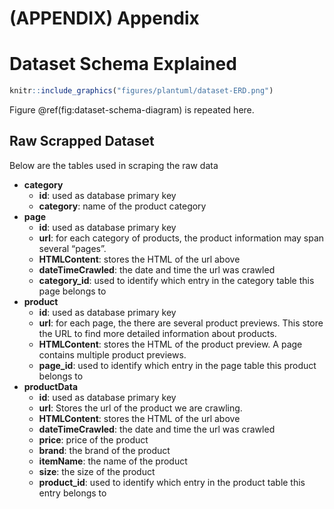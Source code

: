 \newpage

# (APPENDIX) Appendix {-}

# Dataset Schema Explained {#dataset-schema-explained}

```r
knitr::include_graphics("figures/plantuml/dataset-ERD.png")
```

Figure \@ref(fig:dataset-schema-diagram) is repeated here. \newpage

## Raw Scrapped Dataset {#tables-raw-scrapped-data}

Below are the tables used in scraping the raw data

- **category**
    - **id**: used as database primary key
    - **category**: name of the product category

- **page**
    - **id**: used as database primary key
    - **url**: for each category of products, the product information may span several "pages". 
    - **HTMLContent**: stores the HTML of the url above
    - **dateTimeCrawled**: the date and time the url was crawled
    - **category_id**: used to identify which entry in the category table this page belongs to

- **product**
    - **id**: used as database primary key
    - **url**: for each page, the there are several product previews. This store the URL to find more detailed information about products. 
    - **HTMLContent**: stores the HTML of the product preview. A page contains multiple product previews. 
    - **page_id**: used to identify which entry in the page table this product belongs to

- **productData**
    - **id**: used as database primary key
    - **url**: Stores the url of the product we are crawling. 
    - **HTMLContent**: stores the HTML of the url above
    - **dateTimeCrawled**: the date and time the url was crawled
    - **price**: price of the product
    - **brand**: the brand of the product
    - **itemName**: the name of the product
    - **size**: the size of the product
    - **product_id**: used to identify which entry in the product table this entry belongs to
